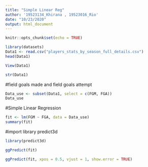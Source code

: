 ---
title: "Simple Linear Reg"
author: '19523134_Khirana , 19523016_Rio'
date: "10/23/2020"
output: html_document
---

```{r setup, include=FALSE}
knitr::opts_chunk$set(echo = TRUE)
```

```{r}
library(datasets)
Data1 <- read.csv("players_stats_by_season_full_details.csv")
head(Data1)
```

```{r}
View(Data1)
```


```{r}
str(Data1)
```

#field goals made and field goals attempt
```{r}
Data_use <- subset(Data1, select = c(FGM, FGA))
Data_use
```
#Simple Linear Regression
```{r}
fit <- lm(FGM ~ FGA, data = Data_use)
summary(fit)
```
#import library predict3d
```{r}
library(predict3d)
```

```{r}
ggPredict(fit)
```
```{r}
ggPredict(fit, xpos = 0.5, vjust = 1, show.error = TRUE)
```


